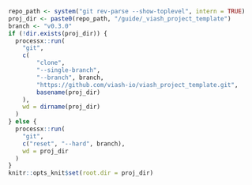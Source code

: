 
```r
repo_path <- system("git rev-parse --show-toplevel", intern = TRUE)
proj_dir <- paste0(repo_path, "/guide/_viash_project_template")
branch <- "v0.3.0"
if (!dir.exists(proj_dir)) {
  processx::run(
    "git",
    c(
        "clone",
        "--single-branch",
        "--branch", branch,
        "https://github.com/viash-io/viash_project_template.git",
        basename(proj_dir)
    ),
    wd = dirname(proj_dir)
  )
} else {
  processx::run(
    "git", 
    c("reset", "--hard", branch),
    wd = proj_dir
  )
}
knitr::opts_knit$set(root.dir = proj_dir)
```
